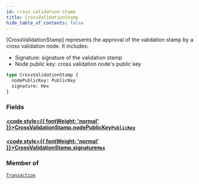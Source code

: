 ```yaml
---
id: cross-validation-stamp
title: CrossValidationStamp
hide_table_of_contents: false
---
```








[CrossValidationStamp] represents the approval of the validation stamp by a cross validation node.
It includes:
- Signature: signature of the validation stamp
- Node public key: cross validation node's public key


```graphql
type CrossValidationStamp {
  nodePublicKey: PublicKey
  signature: Hex
}
```


### Fields

#### [<code style={{ fontWeight: 'normal' }}>CrossValidationStamp.<b>nodePublicKey</b></code>](#)<Bullet />[`PublicKey`](/build/api/schema/scalars/public-key) <Badge class="secondary" text="scalar"/>
> 
> 

#### [<code style={{ fontWeight: 'normal' }}>CrossValidationStamp.<b>signature</b></code>](#)<Bullet />[`Hex`](/build/api/schema/scalars/hex) <Badge class="secondary" text="scalar"/>
> 
> 



### Member of

[`Transaction`](/build/api/schema/objects/transaction)  <Badge class="secondary" text="object"/>



